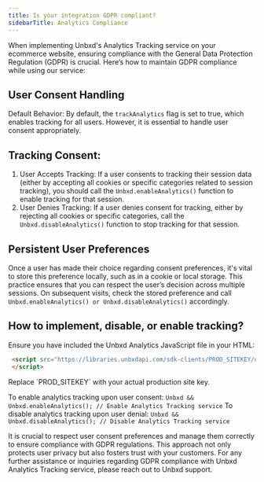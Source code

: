 ```yaml
---
title: Is your integration GDPR compliant?
sidebarTitle: Analytics Compliance
---
```


When implementing Unbxd's Analytics Tracking service on your ecommerce website, ensuring compliance with the General Data Protection Regulation (GDPR) is crucial. Here’s how to maintain GDPR compliance while using our service:

## User Consent Handling

Default Behavior: By default, the `trackAnalytics` flag is set to true, which enables tracking for all users. However, it is essential to handle user consent appropriately.

## Tracking Consent:
1. User Accepts Tracking: If a user consents to tracking their session data (either by accepting all cookies or specific categories related to session tracking), you should call the `Unbxd.enableAnalytics()` function to enable tracking for that session.
2. User Denies Tracking: If a user denies consent for tracking, either by rejecting all cookies or specific categories, call the `Unbxd.disableAnalytics()` function to stop tracking for that session.

## Persistent User Preferences

Once a user has made their choice regarding consent preferences, it's vital to store this preference locally, such as in a cookie or local storage. This practice ensures that you can respect the user’s decision across multiple sessions. On subsequent visits, check the stored preference and call `Unbxd.enableAnalytics() or Unbxd.disableAnalytics()` accordingly.

## How to implement, disable, or enable tracking?

<Steps>
  <Step title="Initialization">
    
Ensure you have included the Unbxd Analytics JavaScript file in your HTML:
```html
 <script src="https://libraries.unbxdapi.com/sdk-clients/PROD_SITEKEY/ua/ua.js">
 </script>
```
<Note>
Replace `PROD_SITEKEY` with your actual production site key.
</Note>
  </Step>
  <Step>
  
  To enable analytics tracking upon user consent:
  `Unbxd && Unbxd.enableAnalytics(); // Enable Analytics Tracking service`
  </Step>
  <Step>
    To disable analytics tracking upon user denial:
`Unbxd && Unbxd.disableAnalytics(); // Disable Analytics Tracking service`

  </Step>
</Steps>

<Info>
It is crucial to respect user consent preferences and manage them correctly to ensure compliance with GDPR regulations. This approach not only protects user privacy but also fosters trust with your customers.
For any further assistance or inquiries regarding GDPR compliance with Unbxd Analytics Tracking service, please reach out to Unbxd support.
</Info>
